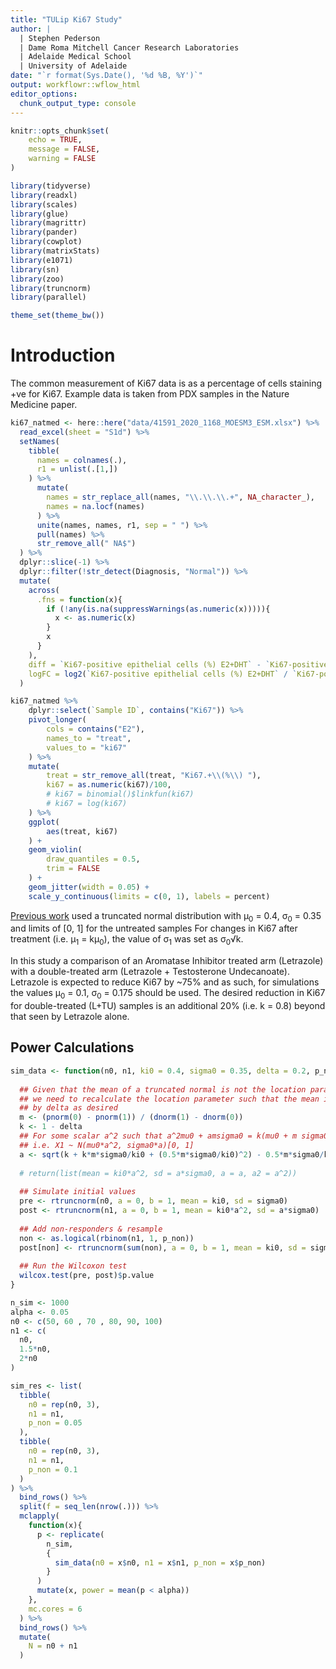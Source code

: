 ```yaml
---
title: "TULip Ki67 Study"
author: |
  | Stephen Pederson
  | Dame Roma Mitchell Cancer Research Laboratories
  | Adelaide Medical School
  | University of Adelaide
date: "`r format(Sys.Date(), '%d %B, %Y')`"
output: workflowr::wflow_html
editor_options:
  chunk_output_type: console
---
```



```r
knitr::opts_chunk$set(
    echo = TRUE,
    message = FALSE,
    warning = FALSE
)
```

```r
library(tidyverse)
library(readxl)
library(scales)
library(glue)
library(magrittr)
library(pander)
library(cowplot)
library(matrixStats)
library(e1071)
library(sn)
library(zoo)
library(truncnorm)
library(parallel)
```

```r
theme_set(theme_bw())
```

# Introduction

The common measurement of Ki67 data is as a percentage of cells staining +ve for Ki67.
Example data is taken from PDX samples in the Nature Medicine paper.

```r
ki67_natmed <- here::here("data/41591_2020_1168_MOESM3_ESM.xlsx") %>%
  read_excel(sheet = "S1d") %>%
  setNames(
    tibble(
      names = colnames(.),
      r1 = unlist(.[1,])
    ) %>%
      mutate(
        names = str_replace_all(names, "\\.\\.\\.+", NA_character_),
        names = na.locf(names)
      ) %>%
      unite(names, names, r1, sep = " ") %>%
      pull(names) %>%
      str_remove_all(" NA$")
  ) %>%
  dplyr::slice(-1) %>%
  dplyr::filter(!str_detect(Diagnosis, "Normal")) %>%
  mutate(
    across(
      .fns = function(x){
        if (!any(is.na(suppressWarnings(as.numeric(x))))){
          x <- as.numeric(x)
        }
        x
      }
    ),
    diff = `Ki67-positive epithelial cells (%) E2+DHT` - `Ki67-positive epithelial cells (%) E2`,
    logFC = log2(`Ki67-positive epithelial cells (%) E2+DHT` / `Ki67-positive epithelial cells (%) E2`)
  )
```

```r
ki67_natmed %>%
    dplyr::select(`Sample ID`, contains("Ki67")) %>%
    pivot_longer(
        cols = contains("E2"),
        names_to = "treat",
        values_to = "ki67"
    ) %>%
    mutate(
        treat = str_remove_all(treat, "Ki67.+\\(%\\) "),
        ki67 = as.numeric(ki67)/100,
        # ki67 = binomial()$linkfun(ki67)
        # ki67 = log(ki67)
    ) %>%
    ggplot(
        aes(treat, ki67)
    ) +
    geom_violin(
        draw_quantiles = 0.5,
        trim = FALSE
    ) +
    geom_jitter(width = 0.05) +
    scale_y_continuous(limits = c(0, 1), labels = percent)
```

[Previous work](20210514_CRUK_ClinicalTrial.html) used a truncated normal distribution with &mu;~0~ = 0.4, &sigma;~0~ = 0.35 and limits of [0, 1] for the untreated samples
For changes in Ki67 after treatment (i.e. &mu;~1~ = k&mu;~0~), the value of &sigma;~1~ was set as &sigma;~0~&#8730;k.

In this study a comparison of an Aromatase Inhibitor treated arm (Letrazole) with a double-treated arm (Letrazole + Testosterone Undecanoate).
Letrazole is expected to reduce Ki67 by ~75% and as such, for simulations the values &mu;~0~ = 0.1, &sigma;~0~ = 0.175 should be used.
The desired reduction in Ki67 for double-treated (L+TU) samples is an additional 20% (i.e. k = 0.8) beyond that seen by Letrazole alone.

## Power Calculations

```r
sim_data <- function(n0, n1, ki0 = 0.4, sigma0 = 0.35, delta = 0.2, p_non, ...){
  
  ## Given that the mean of a truncated normal is not the location parameter,
  ## we need to recalculate the location parameter such that the mean is reduced
  ## by delta as desired
  m <- (pnorm(0) - pnorm(1)) / (dnorm(1) - dnorm(0))
  k <- 1 - delta
  ## For some scalar a^2 such that a^2mu0 + amsigma0 = k(mu0 + m sigma0),
  ## i.e. X1 ~ N(mu0*a^2, sigma0*a)[0, 1]
  a <- sqrt(k + k*m*sigma0/ki0 + (0.5*m*sigma0/ki0)^2) - 0.5*m*sigma0/ki0
  
  # return(list(mean = ki0*a^2, sd = a*sigma0, a = a, a2 = a^2))
  
  ## Simulate initial values
  pre <- rtruncnorm(n0, a = 0, b = 1, mean = ki0, sd = sigma0)
  post <- rtruncnorm(n1, a = 0, b = 1, mean = ki0*a^2, sd = a*sigma0)
  
  ## Add non-responders & resample
  non <- as.logical(rbinom(n1, 1, p_non))
  post[non] <- rtruncnorm(sum(non), a = 0, b = 1, mean = ki0, sd = sigma0)
  
  ## Run the Wilcoxon test
  wilcox.test(pre, post)$p.value
}
```

```r
n_sim <- 1000
alpha <- 0.05
n0 <- c(50, 60 , 70 , 80, 90, 100)
n1 <- c(
  n0,
  1.5*n0,
  2*n0
)
```

```r
sim_res <- list(
  tibble(
    n0 = rep(n0, 3),
    n1 = n1,
    p_non = 0.05
  ),
  tibble(
    n0 = rep(n0, 3),
    n1 = n1,
    p_non = 0.1
  )
) %>%
  bind_rows() %>%
  split(f = seq_len(nrow(.))) %>%
  mclapply(
    function(x){
      p <- replicate(
        n_sim,
        {
          sim_data(n0 = x$n0, n1 = x$n1, p_non = x$p_non)
        }
      )
      mutate(x, power = mean(p < alpha))
    },
    mc.cores = 6
  ) %>%
  bind_rows() %>%
  mutate(
    N = n0 + n1
  ) 
```


